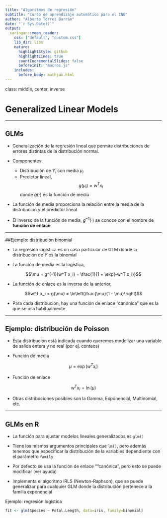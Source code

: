 ```yaml
---
title: "Algoritmos de regresión"
subtitle: "Curso de aprendizaje automático para el INE"
author: "Alberto Torres Barrán"
date: "`r Sys.Date()`"
output:
  xaringan::moon_reader:
    css: ["default", "custom.css"]
    lib_dir: libs
    nature:
      highlightStyle: github
      highlightLines: true
      countIncrementalSlides: false
      beforeInit: "macros.js"
    includes:
      before_body: mathjax.html
---
```


class: middle, center, inverse

# Generalized Linear Models

---

## GLMs

* Generalización de la regresión lineal que permite distribuciones de errores distintas de la distribución normal.

* Componentes:
  
  * Distribución de $Y_i$ con media $\mu_i$
  * Predictor lineal, $$g(\mu_i) = w^T x_i$$ donde $g(\cdot)$ es la función de media

* La función de media proporciona la relación entre la media de la distribución y el predictor lineal

* El inverso de la función de media, $g^{-1}(\cdot)$ se conoce con el nombre de **función de enlace**

---

##Ejemplo: distribución binomial

* La regresión logística es un caso particular de GLM donde la distribución de $Y$ es la binomial

* La función de media es la logística,

$$\mu = g^{-1}(w^T x_i) = \frac{1}{1 + \exp(-w^T x_i)}$$

* La función de enlace es la inversa de la anterior,

$$w^T x_i = g(\mu) = \ln\left(\frac{\mu}{1 - \mu}\right)$$

* Para cada distribución, hay una función de enlace "canónica" que es la que se usa habitualmente

---

## Ejemplo: distribución de Poisson

* Esta distribución está indicada cuando queremos modelizar una variable de salida entera y no real (por ej. conteos)

* Función de media

$$\mu = \exp(w^T x_i)$$

* Función de enlace

$$w^T x_i = \ln(\mu)$$

* Otras distribuciones posibles son la Gamma, Exponencial, Multinomial, etc.

---

## GLMs en R

* La función para ajustar modelos lineales generalizados es `glm()`

* Tiene los mismos argumentos principales que `lm()`, pero además tenemos que especificar la distribución de la variables dependiente con el parámetro `family`

* Por defecto se usa la función de enlace ""canónica", pero esto se puede modificar (ver ayuda)

* Implementa el algoritmo IRLS (Newton-Raphson), que se puede generalizar para cualquier GLM donde la distribución pertenece a la familia exponencial

Ejemplo: regresión logística

```r
fit <- glm(Species ~ Petal.Length, data=iris, family=binomial)
```
